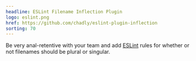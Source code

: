 ```yaml
---
headline: ESLint Filename Inflection Plugin
logo: eslint.png
href: https://github.com/chadly/eslint-plugin-inflection
sorting: 70
---
```


Be very anal-retentive with your team and add [ESLint](https://eslint.org/) rules for whether or not filenames should be plural or singular.
